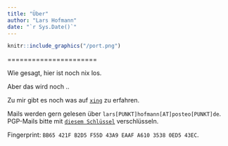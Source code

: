 ```yaml
---
title: "Über"
author: "Lars Hofmann"
date: "`r Sys.Date()`"
---
```


```r
knitr::include_graphics("/port.png")
```

======================

Wie gesagt, hier ist noch nix los.

Aber das wird noch ..

Zu mir gibt es noch was auf [`xing`](https://www.xing.com/profile/Lars_Hofmann16) zu erfahren.

Mails werden gern gelesen über `lars[PUNKT]hofmann[AT]posteo[PUNKT]de`. PGP-Mails bitte mit [`diesem Schlüssel`](https://pgp.mit.edu/pks/lookup?op=get&search=0xA61035380ED543EC) verschlüsseln.

Fingerprint: `BB65 421F B2D5 F55D 43A9 EAAF A610 3538 0ED5 43EC`.